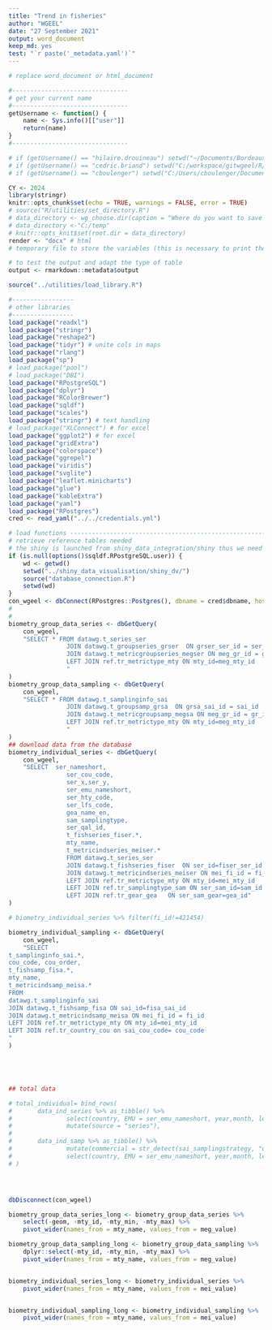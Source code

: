 ```yaml
---
title: "Trend in fisheries"
author: "WGEEL"
date: "27 September 2021"
output: word_document
keep_md: yes
test: "`r paste('_metadata.yaml')`"
---
```

\newline
```r
# replace word_document or html_document

#--------------------------------
# get your current name
#--------------------------------
getUsername <- function() {
    name <- Sys.info()[["user"]]
    return(name)
}
#--------------------------------

# if (getUsername() == "hilaire.drouineau") setwd("~/Documents/Bordeaux/migrateurs/WGEEL/github/wg_WGEEL/R/Rmarkdown/")
# if (getUsername() == "cedric.briand") setwd("C:/workspace/gitwgeel/R/Rmarkdown")
# if (getUsername() == "cboulenger") setwd("C:/Users/cboulenger/Documents/wg_WGEEL/R/Rmarkdown")

CY <- 2024
library(stringr)
knitr::opts_chunk$set(echo = TRUE, warnings = FALSE, error = TRUE)
# source("R/utilities/set_directory.R")
# data_directory <- wg_choose.dir(caption = "Where do you want to save the tables and the graphs")
# data_directory <-"C:/temp"
# knitr::opts_knit$set(root.dir = data_directory)
render <- "docx" # html
# temporary file to store the variables (this is necessary to print the text)

# to test the output and adapt the type of table
output <- rmarkdown::metadata$output
```



```r
source("../utilities/load_library.R")

#-----------------
# other libraries
#-----------------
load_package("readxl")
load_package("stringr")
load_package("reshape2")
load_package("tidyr") # unite cols in maps
load_package("rlang")
load_package("sp")
# load_package("pool")
# load_package("DBI")
load_package("RPostgreSQL")
load_package("dplyr")
load_package("RColorBrewer")
load_package("sqldf")
load_package("scales")
load_package("stringr") # text handling
# load_package("XLConnect") # for excel
load_package("ggplot2") # for excel
load_package("gridExtra")
load_package("colorspace")
load_package("ggrepel")
load_package("viridis")
load_package("svglite")
load_package("leaflet.minicharts")
load_package("glue")
load_package("kableExtra")
load_package("yaml")
load_package("RPostgres")
cred <- read_yaml("../../credentials.yml")

# load functions ------------------------------------------------------------------------------------
# retrieve reference tables needed
# the shiny is launched from shiny_data_integration/shiny thus we need the ../
if (is.null(options()$sqldf.RPostgreSQL.user)) {
    wd <- getwd()
    setwd("../shiny_data_visualisation/shiny_dv/")
    source("database_connection.R")
    setwd(wd)
}
con_wgeel <- dbConnect(RPostgres::Postgres(), dbname = cred$dbname, host = cred$host, port = cred$port, user = cred$user, password = cred$password)
#
#
biometry_group_data_series <- dbGetQuery(
    con_wgeel,
    "SELECT * FROM datawg.t_series_ser
				JOIN datawg.t_groupseries_grser  ON grser_ser_id = ser_id
				JOIN datawg.t_metricgroupseries_megser ON meg_gr_id = gr_id
				LEFT JOIN ref.tr_metrictype_mty ON mty_id=meg_mty_id
				"
)
biometry_group_data_sampling <- dbGetQuery(
    con_wgeel,
    "SELECT * FROM datawg.t_samplinginfo_sai
				JOIN datawg.t_groupsamp_grsa  ON grsa_sai_id = sai_id
				JOIN datawg.t_metricgroupsamp_megsa ON meg_gr_id = gr_id
				LEFT JOIN ref.tr_metrictype_mty ON mty_id=meg_mty_id
				"
)
## download data from the database
biometry_individual_series <- dbGetQuery(
    con_wgeel,
    "SELECT  ser_nameshort,
				ser_cou_code,
				ser_x,ser_y,
				ser_emu_nameshort,
				ser_hty_code,
				ser_lfs_code,
				gea_name_en,
				sam_samplingtype,
				ser_qal_id,
				t_fishseries_fiser.*,
				mty_name,
				t_metricindseries_meiser.*
				FROM datawg.t_series_ser
				JOIN datawg.t_fishseries_fiser  ON ser_id=fiser_ser_id
				JOIN datawg.t_metricindseries_meiser ON mei_fi_id = fi_id
				LEFT JOIN ref.tr_metrictype_mty ON mty_id=mei_mty_id
				LEFT JOIN ref.tr_samplingtype_sam ON ser_sam_id=sam_id
				LEFT JOIN ref.tr_gear_gea	ON ser_sam_gear=gea_id"
)

# biometry_individual_series %>% filter(fi_id!=421454)

biometry_individual_sampling <- dbGetQuery(
    con_wgeel,
    "SELECT
t_samplinginfo_sai.*,
cou_code, cou_order,
t_fishsamp_fisa.*,
mty_name,
t_metricindsamp_meisa.*
FROM
datawg.t_samplinginfo_sai
JOIN datawg.t_fishsamp_fisa ON sai_id=fisa_sai_id
JOIN datawg.t_metricindsamp_meisa ON mei_fi_id = fi_id
LEFT JOIN ref.tr_metrictype_mty ON mty_id=mei_mty_id
LEFT JOIN ref.tr_country_cou on sai_cou_code= cou_code
"
)





## total data

# total_individual= bind_rows(
# 		data_ind_series %>% as_tibble() %>%
# 				select(country, EMU = ser_emu_nameshort, year,month, lengthmm, weightg,eye_diam_meanmm, pectoral_lengthmm, ageyear,differentiated_proportion, female_proportion, habitat = ser_hty_code, life_stage = ser_lfs_code, gear = gea_name_en) %>%
# 				mutate(source = "series"),
#
# 		data_ind_samp %>% as_tibble() %>%
# 				mutate(commercial = str_detect(sai_samplingstrategy, "ommercial") | str_detect(sai_samplingstrategy, "CF")) %>%
# 				select(country, EMU = ser_emu_nameshort, year,month, lengthmm, weightg,eye_diam_meanmm, pectoral_lengthmm, ageyear,differentiated_proportion, female_proportion, habitat = ser_hty_code, life_stage = fi_lfs_code, commercial) %>% mutate(gear = "unkonwn", source = "sampling")
# )




dbDisconnect(con_wgeel)

biometry_group_data_series_long <- biometry_group_data_series %>%
    select(-geom, -mty_id, -mty_min, -mty_max) %>%
    pivot_wider(names_from = mty_name, values_from = meg_value)

biometry_group_data_sampling_long <- biometry_group_data_sampling %>%
    dplyr::select(-mty_id, -mty_min, -mty_max) %>%
    pivot_wider(names_from = mty_name, values_from = meg_value)


biometry_individual_series_long <- biometry_individual_series %>%
    pivot_wider(names_from = mty_name, values_from = mei_value)


biometry_individual_sampling_long <- biometry_individual_sampling %>%
    pivot_wider(names_from = mty_name, values_from = mei_value)
```

